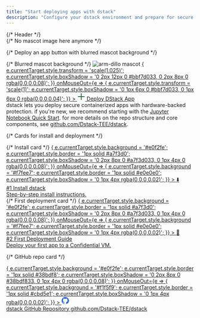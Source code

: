 ```yaml
---
title: "Start deploying apps with dstack"
description: "Configure your dstack environment and prepare for secure application deployment"
---
```


<div
  style={{
    maxWidth: '540px',
    margin: '2rem auto',
    padding: '1.2rem 1rem',
    borderRadius: '1.1rem',
    boxShadow: '0 2px 16px 0 #d9f99d22, 0 1px 6px 0 rgba(0,0,0,0.06)',
    background: 'linear-gradient(135deg, #f7fee7 85%, #e0f2fe 100%)',
    display: 'flex',
    flexDirection: 'column',
    alignItems: 'center',
    gap: '1.1rem',
  }}
>
  {/* Header */}
  <div style={{ width: '100%', display: 'flex', flexDirection: 'column', alignItems: 'center', gap: '0.5rem', marginBottom: '0.2rem' }}>
    {/* No mascot image here anymore */}
  </div>

  {/* Deploy an app button with blurred mascot background */}
  <div
    style={{
      width: '100%',
      margin: '0.1rem 0 0.2rem 0',
      display: 'flex',
      justifyContent: 'center',
      position: 'relative',
      minHeight: '90px',
    }}
  >
    {/* Blurred mascot background */}
    <img
      src="/docs/images/arm-dillo.png"
      alt="arm-dillo mascot"
      style={{
        position: 'absolute',
        left: '50%',
        top: '50%',
        transform: 'translate(-50%, -50%)',
        width: '110px',
        height: 'auto',
        filter: 'blur(16px) brightness(1.2) drop-shadow(0 1px 8px #bbf7d0)',
        opacity: 0.45,
        zIndex: 0,
        pointerEvents: 'none',
        userSelect: 'none',
      }}
    />
    <a
      href="/docs/getting-started/install/app-jupiter-guide"
      style={{
        display: 'flex',
        alignItems: 'center',
        justifyContent: 'center',
        gap: '0.5rem',
        width: '100%',
        maxWidth: 320,
        padding: '0.7rem 0',
        background: 'linear-gradient(90deg, #bbf7d0 0%, #a7f3d0 100%)',
        color: '#166534',
        borderRadius: '0.6rem',
        fontWeight: 700,
        fontSize: 'clamp(1.05rem, 2.5vw, 1.2rem)',
        textAlign: 'center',
        textDecoration: 'none',
        border: '1.5px solid #bbf7d0',
        boxShadow: '0 1px 6px 0 #bbf7d033, 0 1px 6px 0 rgba(0,0,0,0.04)',
        cursor: 'pointer',
        letterSpacing: '-0.01em',
        transition: 'transform 0.13s, box-shadow 0.13s',
        margin: 0,
        position: 'relative',
        overflow: 'hidden',
        zIndex: 1,
        backdropFilter: 'none',
      }}
      onMouseOver={e => {
        e.currentTarget.style.transform = 'scale(1.025)';
        e.currentTarget.style.boxShadow = '0 2px 12px 0 #bbf7d033, 0 2px 8px 0 rgba(0,0,0,0.08)';
      }}
      onMouseOut={e => {
        e.currentTarget.style.transform = 'scale(1)';
        e.currentTarget.style.boxShadow = '0 1px 6px 0 #bbf7d033, 0 1px 6px 0 rgba(0,0,0,0.04)';
      }}
    >
      <svg width="22" height="22" fill="none" viewBox="0 0 24 24"><path fill="#166534" d="M12 2a1 1 0 0 1 1 1v8h8a1 1 0 1 1 0 2h-8v8a1 1 0 1 1-2 0v-8H3a1 1 0 1 1 0-2h8V3a1 1 0 0 1 1-1z"/></svg>
      Deploy DStack App
    </a>
  </div>

  <div style={{ width: '100%', textAlign: 'center', margin: '0.1rem 0 0.1rem 0', fontSize: '0.97rem', color: '#333' }}>
    dstack lets you deploy secure containerized apps with hardware-backed protection. if you're new, we recommend starting with the <a href="/docs/getting-started/install/app-jupiter-guide" className="underline text-lime-700 font-medium">Jupyter Notebook Quick Start</a>. for more details on the repo structure and core components, see <a href="https://github.com/Dstack-TEE/dstack/tree/master/" target="_blank" rel="noopener noreferrer" className="underline text-lime-700">github.com/Dstack-TEE/dstack</a>.
  </div>

  {/* Cards for install and deployment */}
  <div
    style={{
      display: 'grid',
      gridTemplateColumns: '1fr 1fr',
      gap: '0.7rem',
      width: '100%',
      margin: '0.2rem 0',
    }}
  >
    {/* Install card */}
    <a href="/docs/getting-started/install/installation" style={{
      display: 'flex',
      flexDirection: 'column',
      alignItems: 'flex-start',
      gap: '0.3rem',
      textDecoration: 'none',
      border: '1px solid #e0e0e0',
      borderRadius: '0.7rem',
      padding: '0.9rem 0.7rem',
      background: '#f7fee7',
      boxShadow: '0 1px 4px rgba(0,0,0,0.02)',
      color: '#222',
      transition: 'box-shadow 0.13s, border 0.13s, background 0.13s',
      minHeight: '80px',
      position: 'relative',
      fontSize: '0.97rem',
    }}
    onMouseOver={e => {
      e.currentTarget.style.background = '#e0f2fe';
      e.currentTarget.style.border = '1px solid #a7f3d0';
      e.currentTarget.style.boxShadow = '0 2px 8px 0 #a7f3d033, 0 1px 4px 0 rgba(0,0,0,0.08)';
    }}
    onMouseOut={e => {
      e.currentTarget.style.background = '#f7fee7';
      e.currentTarget.style.border = '1px solid #e0e0e0';
      e.currentTarget.style.boxShadow = '0 1px 4px rgba(0,0,0,0.02)';
    }}
    >
      <span style={{ fontSize: '1.1rem', marginBottom: '0.1rem', color: '#166534' }}>⬇️</span>
      <div style={{ fontWeight: 700, marginBottom: '0.1rem' }}>
        #1 Install dstack
      </div>
      <div style={{ color: '#555' }}>
        Step-by-step install instructions.
      </div>
    </a>
    {/* First deployment card */}
    <a href="/docs/getting-started/first-deployment-steps/first-deployment" style={{
      display: 'flex',
      flexDirection: 'column',
      alignItems: 'flex-start',
      gap: '0.3rem',
      textDecoration: 'none',
      border: '1px solid #e0e0e0',
      borderRadius: '0.7rem',
      padding: '0.9rem 0.7rem',
      background: '#f7fee7',
      boxShadow: '0 1px 4px rgba(0,0,0,0.02)',
      color: '#222',
      transition: 'box-shadow 0.13s, border 0.13s, background 0.13s',
      minHeight: '80px',
      position: 'relative',
      fontSize: '0.97rem',
    }}
    onMouseOver={e => {
      e.currentTarget.style.background = '#e0f2fe';
      e.currentTarget.style.border = '1px solid #a7f3d0';
      e.currentTarget.style.boxShadow = '0 2px 8px 0 #a7f3d033, 0 1px 4px 0 rgba(0,0,0,0.08)';
    }}
    onMouseOut={e => {
      e.currentTarget.style.background = '#f7fee7';
      e.currentTarget.style.border = '1px solid #e0e0e0';
      e.currentTarget.style.boxShadow = '0 1px 4px rgba(0,0,0,0.02)';
    }}
    >
      <span style={{ fontSize: '1.1rem', marginBottom: '0.1rem', color: '#166534' }}>🚀</span>
      <div style={{ fontWeight: 700, marginBottom: '0.1rem' }}>
        #2 First Deployment Guide
      </div>
      <div style={{ color: '#555' }}>
        Deploy your first app to a Confidential VM.
      </div>
    </a>
  </div>

  {/* GitHub repo card */}
  <div style={{ width: '100%', margin: '0.1rem 0 0 0', display: 'flex', justifyContent: 'center' }}>
    <a
      href="https://github.com/Dstack-TEE/dstack"
      target="_blank"
      rel="noopener noreferrer"
      style={{
        display: 'flex',
        alignItems: 'center',
        gap: '0.6rem',
        background: '#f1f5f9',
        border: '1px solid #cbd5e1',
        borderRadius: '0.7rem',
        padding: '0.7rem 1rem',
        width: '100%',
        boxShadow: '0 1px 4px rgba(0,0,0,0.02)',
        textDecoration: 'none',
        fontSize: '0.97rem',
        transition: 'background 0.13s, border 0.13s, box-shadow 0.13s',
      }}
      onMouseOver={e => {
        e.currentTarget.style.background = '#e0f2fe';
        e.currentTarget.style.border = '1px solid #38bdf8';
        e.currentTarget.style.boxShadow = '0 2px 8px 0 #38bdf833, 0 1px 4px 0 rgba(0,0,0,0.08)';
      }}
      onMouseOut={e => {
        e.currentTarget.style.background = '#f1f5f9';
        e.currentTarget.style.border = '1px solid #cbd5e1';
        e.currentTarget.style.boxShadow = '0 1px 4px rgba(0,0,0,0.02)';
      }}
    >
      <svg xmlns="http://www.w3.org/2000/svg" width="20" height="20" fill="#2563eb" viewBox="0 0 24 24"><path d="M12 .5C5.73.5.5 5.73.5 12c0 5.08 3.29 9.39 7.86 10.91.58.11.79-.25.79-.56 0-.28-.01-1.02-.02-2-3.2.7-3.88-1.54-3.88-1.54-.53-1.34-1.3-1.7-1.3-1.7-1.06-.72.08-.71.08-.71 1.17.08 1.79 1.2 1.79 1.2 1.04 1.78 2.73 1.27 3.4.97.11-.75.41-1.27.74-1.56-2.56-.29-5.26-1.28-5.26-5.7 0-1.26.45-2.29 1.19-3.1-.12-.29-.52-1.46.11-3.05 0 0 .98-.31 3.2 1.18a11.1 11.1 0 0 1 2.92-.39c.99.01 1.99.13 2.92.39 2.22-1.49 3.2-1.18 3.2-1.18.63 1.59.23 2.76.11 3.05.74.81 1.19 1.84 1.19 3.1 0 4.43-2.7 5.41-5.27 5.7.42.36.79 1.09.79 2.2 0 1.59-.01 2.87-.01 3.26 0 .31.21.68.8.56C20.71 21.39 24 17.08 24 12c0-6.27-5.23-11.5-12-11.5z"/></svg>
      <div style={{ display: 'flex', flexDirection: 'column', alignItems: 'flex-start' }}>
        <span style={{ fontWeight: 700, color: '#2563eb' }}>
          dstack GitHub Repository
        </span>
        <span style={{ color: '#555' }}>github.com/Dstack-TEE/dstack</span>
      </div>
    </a>
  </div>
</div>
